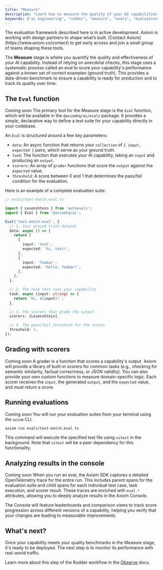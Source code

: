 ```yaml
---
title: "Measure"
description: "Learn how to measure the quality of your AI capabilities by running evaluations against ground truth data."
keywords: ["ai engineering", "rudder", "measure", "evals", "evaluation", "scoring", "graders"]
---
```



<Warning>
The evaluation framework described here is in active development. Axiom is working with design partners to shape what’s built. [Contact Axiom](https://www.axiom.co/contact) to get early access and join a small group of teams shaping these tools.
</Warning>

The **Measure** stage is where you quantify the quality and effectiveness of your AI <Tooltip tip={definitions.Capability}>capability</Tooltip>. Instead of relying on anecdotal checks, this stage uses a systematic process called an <Tooltip tip={definitions.Eval}>eval</Tooltip> to score your capability's performance against a known set of correct examples (<Tooltip tip={definitions.GroundTruth}>ground truth</Tooltip>). This provides a data-driven benchmark to ensure a capability is ready for production and to track its quality over time.

## The `Eval` function

<Badge>Coming soon</Badge> The primary tool for the Measure stage is the `Eval` function, which will be available in the `@axiomhq/ai/evals` package. It provides a simple, declarative way to define a test suite for your capability directly in your codebase.

An `Eval` is structured around a few key parameters:

* `data`: An async function that returns your `collection` of `{ input, expected }` pairs, which serve as your ground truth.
* `task`: The function that executes your AI capability, taking an `input` and producing an `output`.
* `scorers`: An array of `grader` functions that score the `output` against the `expected` value.
* `threshold`: A score between 0 and 1 that determines the pass/fail condition for the evaluation.

Here is an example of a complete evaluation suite:

```typescript
// evals/text-match.eval.ts

import { Levenshtein } from 'autoevals';
import { Eval } from '@axiomhq/ai';

Eval('text-match-eval', {
  // 1. Your ground truth dataset
  data: async () => {
    return [
      {
        input: 'test',
        expected: 'hi, test!',
      },
      {
        input: 'foobar',
        expected: 'hello, foobar!',
      },
    ];
  },

  // 2. The task that runs your capability
  task: async (input: string) => {
    return `hi, ${input}!`;
  },

  // 3. The scorers that grade the output
  scorers: [Levenshtein],

  // 4. The pass/fail threshold for the scores
  threshold: 1,
});
```

## Grading with scorers

<Badge>Coming soon</Badge> A <Tooltip tip={definitions.Grader}>grader</Tooltip> is a function that scores a capability's output. Axiom will provide a library of built-in scorers for common tasks (e.g., checking for semantic similarity, factual correctness, or JSON validity). You can also provide your own custom functions to measure domain-specific logic. Each scorer receives the `input`, the generated `output`, and the `expected` value, and must return a score.

## Running evaluations

<Badge>Coming soon</Badge> You will run your evaluation suites from your terminal using the `axiom` CLI.

```bash
axiom run evals/text-match.eval.ts
```

This command will execute the specified test file using `vitest` in the background. Note that `vitest` will be a peer dependency for this functionality.

## Analyzing results in the console

<Badge>Coming soon</Badge> When you run an <Tooltip tip={definitions.Eval}>eval</Tooltip>, the Axiom SDK captures a detailed OpenTelemetry trace for the entire run. This includes parent spans for the evaluation suite and child spans for each individual test case, task execution, and scorer result. These traces are enriched with `eval.*` attributes, allowing you to deeply analyze results in the Axiom Console.

The Console will feature leaderboards and comparison views to track score progression across different versions of a capability, helping you verify that your changes are leading to measurable improvements.

## What's next?

Once your capability meets your quality benchmarks in the Measure stage, it's ready to be deployed. The next step is to monitor its performance with real-world traffic.

Learn more about this step of the Rudder workflow in the [Observe](/ai-engineering/observe) docs.